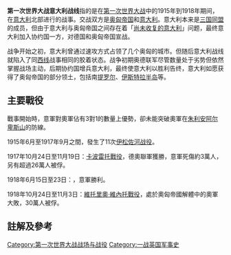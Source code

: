 {{Infobox Military Conflict
|conflict=意大利戰線
|partof=[[第一次世界大戰|第一次世界大戰]]
|image= 
|caption=意大利軍隊堅守著伊松佐河。
|place=[[東阿爾卑斯山脈|東阿爾卑斯]]
|date= 1915年5月23日－1918年11月3日及4日
|result=意大利獲勝，[[奧匈帝國|奧匈帝國]]解體，並簽訂了[[特里亞農條約|特里亞農條約]]。
|combatant1={{flagicon|Italy|1861}} [[義大利王國_(1861年－1946年)|義大利]]<br />{{flagicon|United Kingdom}} [[大不列颠及爱尔兰联合王国|聯合王國]]<ref>Cassar (1998), p.91</ref><br />{{flagicon|France}} [[法兰西第三共和国|法國]]<ref>{{Cite web|title=La Grande Guerra: The Allies Post-Caporetto Support of Italy|url=http://www.worldwar1.com/itafront/alliesitaly.htm|access-date=2022-02-28|work=www.worldwar1.com}}</ref><br />[[File:US_flag_48_stars.svg|25px]] [[美國|美國]]<ref>{{Cite web|title=Doughboys in Italy|url=http://www.worldwar1.com/itafront/dbsitaly.htm|access-date=2022-02-28|work=www.worldwar1.com}}</ref>
|combatant2=[[File:Flag_of_Austria-Hungary_1869-1918.svg|25px]] [[奧匈帝國|奧匈帝國]]<br />[[File:Flag_of_the_German_Empire.svg|25px]] [[德意志帝國|德意志帝國]]
|commander1={{flagicon|Italy|1861}} [[路易吉·卡多尔纳|路易吉·卡多尔纳]]<br />{{flagicon|Italy|1861}} [[阿尔曼多·迪亚兹|阿尔曼多·迪亚兹]]<br>{{flagicon|France}} [[讓·塞薩爾·格拉齊亞尼|讓·塞薩爾·格拉齊亞尼]]
|commander2=[[File:Flag_of_Austria-Hungary_1869-1918.svg|25px]] [[弗朗茨·康拉德·馮·赫岑多夫|弗朗茨·康拉德·馮·赫岑多夫]]<br />[[File:Flag_of_Austria-Hungary_1869-1918.svg|25px]] [[斯韦托扎尔·博罗埃维奇|斯韦托扎尔·博罗埃维奇]]<br />{{flagicon|German Empire}} [[奧托·馮·貝洛|奧托·馮·貝洛]]
|strength1=
|strength2=
| casualties1       = {{flagicon |Kingdom of Italy}} '''2,150,000人:'''<ref>{{harvnb|Mortara|1925|pp= 28–29}}</ref>{{sfn|Clodfelter|2017|p=419}}<br>651,000人死亡<br>953,886人受傷<br>530,000人被俘或失蹤<br />{{flagicon|United Kingdom of Great Britain and Ireland}} '''6,700人:'''<br>1,057人死亡<br>4,971人受傷<br>670人被俘或失蹤<ref>Statistics of the Military Effort of the British Empire During the Great War 1914–1920, The War Office, p. 744.</ref><br>{{flagicon|French Third Republic}} '''2,872人:'''<br>480人死亡(700人死於意外)<br>2,302人受傷<br />未知被俘
----
'''總共: <br>約2,160,000人傷亡或被俘'''
| casualties2       = {{flagicon|Austria-Hungary}} '''2,330,000人:'''{{sfn|Clodfelter|2017|p=419}}<ref>Bodart, Gaston: "Erforschung der Menschenverluste Österreich-Ungarns im Weltkriege 1914–1918," Austrian State Archive, War Archive Vienna, Manuscripts, History of the First World War, in general, A 91. Reports that 30% of Austro-Hungarian killed/wounded were incurred on the Italian front (including 155,350 out of 521,146 fatalities). While the casualty records remain incomplete (Bodart on the same page estimates the missing war-losses and gets a total figure of 1,213,368 deaths rather than 521,146), the proportions are accurate. 30% of casualties [[World_War_I_casualties#Austria-Hungary|equates to]] 363,000 dead and 1,086,000 wounded.</ref><ref>Heinz von Lichem, "Gebirgskrieg," Volume 3. States that 1/3 of Austro-Hungarian casualties were incurred on the Italian front, which if accurate would [[World_War_I_casualties#Austria-Hungary|equate]] to 400,000 killed, 1,210,000 wounded, and 730,000 missing/captured.</ref><br>400,000人死亡<br>1,210,000人以上受傷<br>477,024人被俘<ref>Tortato, Alessandro: La Prigionia di Guerra in Italia, 1914–1919, Milan 2004, pp. 49–50. Does not include 18,049 who died. Includes 89,760 recruited into various units and sent back to fight the AH army, and 12,238 who were freed.</ref><br />176,000人失蹤<ref>Clodfelter gives the total missing/captured as 653,000; well-documented Italian sources give the total number of prisoners as 477,024.</ref><br>{{flagicon|German Empire}} 未知
----
'''總共: <br>2,330,000人以上傷亡或被俘'''
| casualties3       = 589,000義大利平民死亡}}
{{Campaignbox 意大利戰役 (第一次世界大戰)}}
{{Campaignbox World War I}}

'''第一次世界大战意大利战线'''指的是在[[第一次世界大战|第一次世界大战]]中的1915年到1918年期间，在[[意大利|意大利]]北部进行的战事。交战双方是[[奥匈帝国|奥匈帝国]]和[[意大利|意大利]]。意大利本来是[[三国同盟|三国同盟]]的成员，但由于意大利与奥匈帝国之间存在着「[[尚未收复的意大利|尚未收复的意大利]]」问题，最终意大利加入协约国一方，对德国和奥匈帝国宣战。

战争开始之初，意大利曾通过速攻方式占领了几个奥匈的城市。但随后意大利战线就陷入了同[[西方战线_(第一次世界大战)|西线]]战事相同的胶着状态。战争初期奥德联军尽管数量处于劣势但依然掌握战场主动，后期协约国增兵意大利，最终使意大利以胜利告终，意大利如愿获得了奥匈帝国的部分领土，包括南[[提罗尔|提罗尔]]、[[伊斯特拉半岛|伊斯特拉半岛]]等。

==主要戰役==
戰事開始時，意軍對奧軍佔有3對1的數量上優勢，卻未能突破奧軍在[[朱利安阿尔卑斯山|朱利安阿尔卑斯山]]的防線。

1915年6月至1917年9月之間，發生了11次[[伊松佐河战役|伊松佐河战役]]。

1917年10月24日至11月19日：[[卡波雷托戰役|卡波雷托戰役]]，德奧聯軍獲勝，意軍死傷約3萬人，另有超過26萬人被俘。

1918年6月15日至23日：{{Link-en|第二次皮亞韋河戰役|Second Battle of the Piave River|第二次皮亞韋河戰役}}，意軍勝利。

1918年10月24日至11月3日：[[維托里奧·維內托戰役|維托里奧·維內托戰役]]，處於奧匈帝國解體中的奧軍大敗，30萬人被俘。

== 註解及參考 ==
{{Reflist}}

{{Commonscat|Italian Front theatre of World War I}}

{{第一次世界大战}}
[[Category:第一次世界大战战场与战役|Category:第一次世界大战战场与战役]]
[[Category:一战英国军事史|Category:一战英国军事史]]